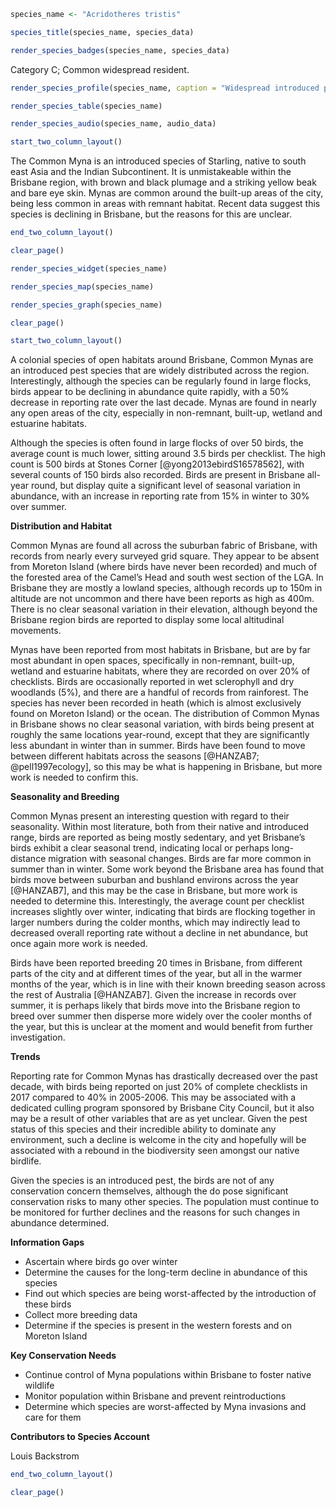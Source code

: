 ```r
species_name <- "Acridotheres tristis"
```

```r
species_title(species_name, species_data)
```

```r
render_species_badges(species_name, species_data)
```

Category C; Common widespread resident.

```r
render_species_profile(species_name, caption = "Widespread introduced pest species that may be declining locally despite rapid expansion nationwide. Appears to exhibit some seasonal variance within Brisbane, being twice as abundant over summer, but no clear reason for this pattern. Not of conservation concern owing to pest status.")
```

```r
render_species_table(species_name)
```

```r
render_species_audio(species_name, audio_data)
```

```r
start_two_column_layout()
```

The Common Myna is an introduced species of Starling, native to south east Asia and the Indian Subcontinent. It is unmistakeable within the Brisbane region, with brown and black plumage and a striking yellow beak and bare eye skin. Mynas are common around the built-up areas of the city, being less common in areas with remnant habitat. Recent data suggest this species is declining in Brisbane, but the reasons for this are unclear.

```r
end_two_column_layout()
```

```r
clear_page()
```

```r
render_species_widget(species_name)
```

```r
render_species_map(species_name)
```

```r
render_species_graph(species_name)
```

```r
clear_page()
```

```r
start_two_column_layout()
```

A colonial species of open habitats around Brisbane, Common Mynas are an introduced pest species that are widely distributed across the region. Interestingly, although the species can be regularly found in large flocks, birds appear to be declining in abundance quite rapidly, with a 50% decrease in reporting rate over the last decade. Mynas are found in nearly any open areas of the city, especially in non-remnant, built-up, wetland and estuarine habitats.

Although the species is often found in large flocks of over 50 birds, the average count is much lower, sitting around 3.5 birds per checklist. The high count is 500 birds at Stones Corner [@yong2013ebirdS16578562], with several counts of 150 birds also recorded. Birds are present in Brisbane all-year round, but display quite a significant level of seasonal variation in abundance, with an increase in reporting rate from 15% in winter to 30% over summer.

**Distribution and Habitat**

Common Mynas are found all across the suburban fabric of Brisbane, with records from nearly every surveyed grid square. They appear to be absent from Moreton Island (where birds have never been recorded) and much of the forested area of the Camel's Head and south west section of the LGA. In Brisbane they are mostly a lowland species, although records up to 150m in altitude are not uncommon and there have been reports as high as 400m. There is no clear seasonal variation in their elevation, although beyond the Brisbane region birds are reported to display some local altitudinal movements.

Mynas have been reported from most habitats in Brisbane, but are by far most abundant in open spaces, specifically in non-remnant, built-up, wetland and estuarine habitats, where they are recorded on over 20% of checklists. Birds are occasionally reported in wet sclerophyll and dry woodlands (5%), and there are a handful of records from rainforest. The species has never been recorded in heath (which is almost exclusively found on Moreton Island) or the ocean. The distribution of Common Mynas in Brisbane shows no clear seasonal variation, with birds being present at roughly the same locations year-round, except that they are significantly less abundant in winter than in summer. Birds have been found to move between different habitats across the seasons [@HANZAB7; @pell1997ecology], so this may be what is happening in Brisbane, but more work is needed to confirm this.

**Seasonality and Breeding**

Common Mynas present an interesting question with regard to their seasonality. Within most literature, both from their native and introduced range, birds are reported as being mostly sedentary, and yet Brisbane's birds exhibit a clear seasonal trend, indicating local or perhaps long-distance migration with seasonal changes. Birds are far more common in summer than in winter. Some work beyond the Brisbane area has found that birds move between suburban and bushland environs across the year [@HANZAB7], and this may be the case in Brisbane, but more work is needed to determine this. Interestingly, the average count per checklist increases slightly over winter, indicating that birds are flocking together in larger numbers during the colder months, which may indirectly lead to decreased overall reporting rate without a decline in net abundance, but once again more work is needed.

Birds have been reported breeding 20 times in Brisbane, from different parts of the city and at different times of the year, but all in the warmer months of the year, which is in line with their known breeding season across the rest of Australia [@HANZAB7]. Given the increase in records over summer, it is perhaps likely that birds move into the Brisbane region to breed over summer then disperse more widely over the cooler months of the year, but this is unclear at the moment and would benefit from further investigation.

**Trends**

Reporting rate for Common Mynas has drastically decreased over the past decade, with birds being reported on just 20% of complete checklists in 2017 compared to 40% in 2005-2006. This may be associated with a dedicated culling program sponsored by Brisbane City Council, but it also may be a result of other variables that are as yet unclear. Given the pest status of this species and their incredible ability to dominate any environment, such a decline is welcome in the city and hopefully will be associated with a rebound in the biodiversity seen amongst our native birdlife.

Given the species is an introduced pest, the birds are not of any conservation concern themselves, although the do pose significant conservation risks to many other species. The population must continue to be monitored for further declines and the reasons for such changes in abundance determined.

**Information Gaps**

- Ascertain where birds go over winter
- Determine the causes for the long-term decline in abundance of this species
- Find out which species are being worst-affected by the introduction of these birds
- Collect more breeding data
- Determine if the species is present in the western forests and on Moreton Island

**Key Conservation Needs**

- Continue control of Myna populations within Brisbane to foster native wildlife
- Monitor population within Brisbane and prevent reintroductions
- Determine which species are worst-affected by Myna invasions and care for them

**Contributors to Species Account**

Louis Backstrom

```r
end_two_column_layout()
```

```r
clear_page()
```
